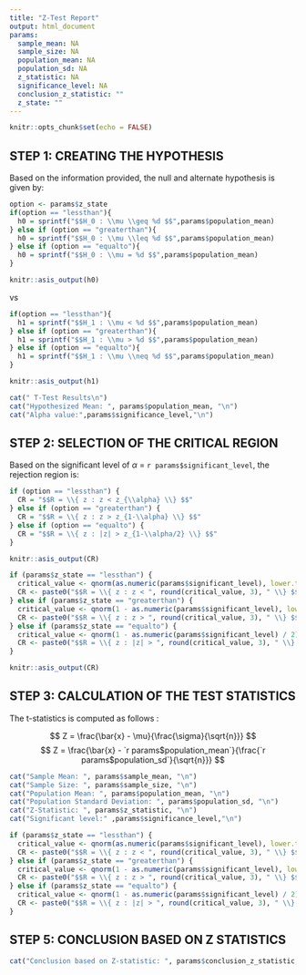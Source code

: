 ---
title: "Z-Test Report"
output: html_document
params:
  sample_mean: NA
  sample_size: NA
  population_mean: NA
  population_sd: NA
  z_statistic: NA
  significance_level: NA
  conclusion_z_statistic: ""
  z_state: ""
---

```{r setup, include=FALSE}
knitr::opts_chunk$set(echo = FALSE)
```
## STEP 1: CREATING THE HYPOTHESIS


Based on the information provided, the null and alternate hypothesis is given by:
```{r,echo=FALSE}
option <- params$z_state
if(option == "lessthan"){
  h0 = sprintf("$$H_0 : \\mu \\geq %d $$",params$population_mean)
} else if (option == "greaterthan"){
  h0 = sprintf("$$H_0 : \\mu \\leq %d $$",params$population_mean)
} else if (option == "equalto"){
  h0 = sprintf("$$H_0 : \\mu = %d $$",params$population_mean)
}
```

```{r, echo=FALSE, results='asis'}
knitr::asis_output(h0)
```


vs

```{r,echo=FALSE}


if(option == "lessthan"){
  h1 = sprintf("$$H_1 : \\mu < %d $$",params$population_mean)
} else if (option == "greaterthan"){
  h1 = sprintf("$$H_1 : \\mu > %d $$",params$population_mean)
} else if (option == "equalto"){
  h1 = sprintf("$$H_1 : \\mu \\neq %d $$",params$population_mean)
}
```

```{r, echo=FALSE, results='asis'}
knitr::asis_output(h1)
```


```{r}


cat(" T-Test Results\n")
cat("Hypothesized Mean: ", params$population_mean, "\n")
cat("Alpha value:",params$significance_level,"\n")
```

## STEP 2: SELECTION OF THE CRITICAL REGION

Based on the significant level of $\alpha$ = `r params$significant_level`, the rejection region is:
```{r, echo=FALSE}
if (option == "lessthan") {
  CR = "$$R = \\{ z : z < z_{\\alpha} \\} $$"
} else if (option == "greaterthan") {
  CR = "$$R = \\{ z : z > z_{1-\\alpha} \\} $$"
} else if (option == "equalto") {
  CR = "$$R = \\{ z : |z| > z_{1-\\alpha/2} \\} $$"
}
```

```{r, echo=FALSE, results='asis'}
knitr::asis_output(CR)
```


```{r, echo=FALSE}

if (params$z_state == "lessthan") {
  critical_value <- qnorm(as.numeric(params$significant_level), lower.tail = TRUE)
  CR <- paste0("$$R = \\{ z : z < ", round(critical_value, 3), " \\} $$")
} else if (params$z_state == "greaterthan") {
  critical_value <- qnorm(1 - as.numeric(params$significant_level), lower.tail = TRUE)
  CR <- paste0("$$R = \\{ z : z > ", round(critical_value, 3), " \\} $$")
} else if (params$z_state == "equalto") {
  critical_value <- qnorm(1 - as.numeric(params$significant_level) / 2)
  CR <- paste0("$$R = \\{ z : |z| > ", round(critical_value, 3), " \\} $$")
}

```

```{r, echo=FALSE, results='asis'}
knitr::asis_output(CR)
```

## STEP 3: CALCULATION OF THE TEST STATISTICS 

The t-statistics is computed as follows :

$$
Z = \frac{\bar{x} - \mu}{\frac{\sigma}{\sqrt{n}}}
$$
$$
Z = \frac{\bar{x} - `r params$population_mean`}{\frac{`r params$population_sd`}{\sqrt{n}}}
$$




```{r}
cat("Sample Mean: ", params$sample_mean, "\n")
cat("Sample Size: ", params$sample_size, "\n")
cat("Population Mean: ", params$population_mean, "\n")
cat("Population Standard Deviation: ", params$population_sd, "\n")
cat("Z-Statistic: ", params$z_statistic, "\n")
cat("Significant level:" ,params$significance_level,"\n")
```

```{r}
if (params$z_state == "lessthan") {
  critical_value <- qnorm(as.numeric(params$significant_level), lower.tail = TRUE)
  CR <- paste0("$$R = \\{ z : z < ", round(critical_value, 3), " \\} $$")
} else if (params$z_state == "greaterthan") {
  critical_value <- qnorm(1 - as.numeric(params$significant_level), lower.tail = TRUE)
  CR <- paste0("$$R = \\{ z : z > ", round(critical_value, 3), " \\} $$")
} else if (params$z_state == "equalto") {
  critical_value <- qnorm(1 - as.numeric(params$significant_level) / 2)
  CR <- paste0("$$R = \\{ z : |z| > ", round(critical_value, 3), " \\} $$")
}
```
## STEP 5: CONCLUSION BASED ON Z STATISTICS
```{r}
cat("Conclusion based on Z-statistic: ", params$conclusion_z_statistic, "\n")
```
